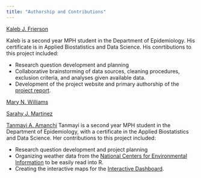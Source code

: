 ```yaml
---
title: "Authorship and Contributions"
---
```


[Kaleb J. Frierson](kjf2152@columbia.edu)

Kaleb is a second year MPH student in the Department of Epidemiology. His certificate is in Applied Biostatistics and Data Science. His conrtibutions to this project included:

- Research question development and planning
- Collaborative brainstorming of data sources, cleaning procedures, exclusion criteria, and analyses given available data. 
- Development of the project website and primary authorship of the [project report](https://kjf2152cumc.github.io/nyslymedisease.github.io/project_report.html). 

[Mary N. Williams](mnw2132@columbia.edu)


[Sarahy J. Martinez](sjm2284@columbia.edu)


[Tanmayi A. Amanchi](taa2158@columbia.edu) 
Tanmayi is a second year MPH student in the Department of Epidemiology, with a certificate in the Applied Biostatistics and Data Science. Her contributions to this project included:

- Research question development and project planning
- Organizing weather data from the [National Centers for Environmental Information](https://data.pnj.com/weather-data/new-york/36/1976-03-01/) to be easily read into R.
- Creating the interactive maps for the [Interactive Dashboard](https://kjf2152cumc.github.io/nyslymedisease.github.io/dashboard.html). 